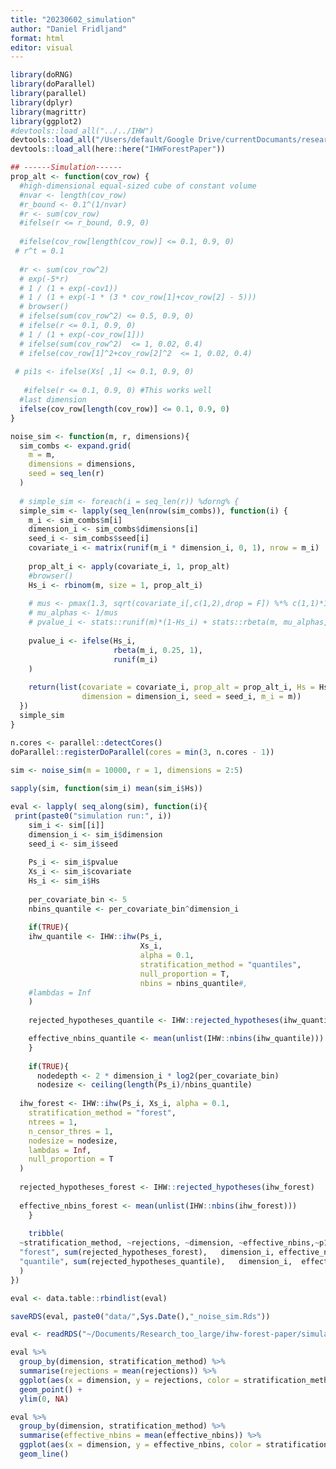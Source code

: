 ```yaml
---
title: "20230602_simulation"
author: "Daniel Fridljand"
format: html
editor: visual
---
```


```r
library(doRNG)
library(doParallel)
library(parallel)
library(dplyr)
library(magrittr)
library(ggplot2)
#devtools::load_all("../../IHW")
devtools::load_all("/Users/default/Google Drive/currentDocumants/research/2022_IHW-Forest/Code/IHW")
devtools::load_all(here::here("IHWForestPaper"))
```

```r
## ------Simulation------
prop_alt <- function(cov_row) {
  #high-dimensional equal-sized cube of constant volume
  #nvar <- length(cov_row)
  #r_bound <- 0.1^(1/nvar)
  #r <- sum(cov_row)
  #ifelse(r <= r_bound, 0.9, 0)
  
  #ifelse(cov_row[length(cov_row)] <= 0.1, 0.9, 0)
 # r^t = 0.1
  
  #r <- sum(cov_row^2)
  # exp(-5*r)
  # 1 / (1 + exp(-cov1))
  # 1 / (1 + exp(-1 * (3 * cov_row[1]+cov_row[2] - 5)))
  # browser()
  # ifelse(sum(cov_row^2) <= 0.5, 0.9, 0)
  # ifelse(r <= 0.1, 0.9, 0)
  # 1 / (1 + exp(-cov_row[1]))
  # ifelse(sum(cov_row^2)  <= 1, 0.02, 0.4)
  # ifelse(cov_row[1]^2+cov_row[2]^2  <= 1, 0.02, 0.4)
  
 # pi1s <- ifelse(Xs[ ,1] <= 0.1, 0.9, 0)
  
   #ifelse(r <= 0.1, 0.9, 0) #This works well
  #last dimension
  ifelse(cov_row[length(cov_row)] <= 0.1, 0.9, 0)
}

noise_sim <- function(m, r, dimensions){
  sim_combs <- expand.grid(
    m = m,
    dimensions = dimensions,
    seed = seq_len(r)
  )
  
  # simple_sim <- foreach(i = seq_len(r)) %dorng% {
  simple_sim <- lapply(seq_len(nrow(sim_combs)), function(i) {
    m_i <- sim_combs$m[i]
    dimension_i <- sim_combs$dimensions[i]
    seed_i <- sim_combs$seed[i]
    covariate_i <- matrix(runif(m_i * dimension_i, 0, 1), nrow = m_i)
    
    prop_alt_i <- apply(covariate_i, 1, prop_alt)
    #browser()
    Hs_i <- rbinom(m, size = 1, prop_alt_i)
    
    # mus <- pmax(1.3, sqrt(covariate_i[,c(1,2),drop = F]) %*% c(1,1)*1.5)
    # mu_alphas <- 1/mus
    # pvalue_i <- stats::runif(m)*(1-Hs_i) + stats::rbeta(m, mu_alphas, 1)*Hs_i
    
    pvalue_i <- ifelse(Hs_i,
                       rbeta(m_i, 0.25, 1),
                       runif(m_i)
    )
    
    return(list(covariate = covariate_i, prop_alt = prop_alt_i, Hs = Hs_i, pvalue = pvalue_i, 
                dimension = dimension_i, seed = seed_i, m_i = m))
  })
  simple_sim
}
```

```r
n.cores <- parallel::detectCores()
doParallel::registerDoParallel(cores = min(3, n.cores - 1))
  
sim <- noise_sim(m = 10000, r = 1, dimensions = 2:5)
```

```r
sapply(sim, function(sim_i) mean(sim_i$Hs))

```

```r
eval <- lapply( seq_along(sim), function(i){
 print(paste0("simulation run:", i))
    sim_i <- sim[[i]]
    dimension_i <- sim_i$dimension
    seed_i <- sim_i$seed
    
    Ps_i <- sim_i$pvalue
    Xs_i <- sim_i$covariate
    Hs_i <- sim_i$Hs
    
    per_covariate_bin <- 5
    nbins_quantile <- per_covariate_bin^dimension_i
    
    if(TRUE){
    ihw_quantile <- IHW::ihw(Ps_i, 
                             Xs_i, 
                             alpha = 0.1, 
                             stratification_method = "quantiles", 
                             null_proportion = T,
                             nbins = nbins_quantile#,
    #lambdas = Inf
    )
  
    rejected_hypotheses_quantile <- IHW::rejected_hypotheses(ihw_quantile)

    effective_nbins_quantile <- mean(unlist(IHW::nbins(ihw_quantile)))
    }
  
    if(TRUE){
      nodedepth <- 2 * dimension_i * log2(per_covariate_bin)
      nodesize <- ceiling(length(Ps_i)/nbins_quantile)
  
  ihw_forest <- IHW::ihw(Ps_i, Xs_i, alpha = 0.1,
    stratification_method = "forest",
    ntrees = 1, 
    n_censor_thres = 1, 
    nodesize = nodesize,
    lambdas = Inf,
    null_proportion = T
  )
    
  rejected_hypotheses_forest <- IHW::rejected_hypotheses(ihw_forest)
  
  effective_nbins_forest <- mean(unlist(IHW::nbins(ihw_forest)))
    }      
    
    tribble(
  ~stratification_method, ~rejections, ~dimension, ~effective_nbins,~p1,
  "forest", sum(rejected_hypotheses_forest),   dimension_i, effective_nbins_forest, mean(Hs_i),
  "quantile", sum(rejected_hypotheses_quantile),   dimension_i,  effective_nbins_quantile, mean(Hs_i)
  ) 
})

```

```r
eval <- data.table::rbindlist(eval)

saveRDS(eval, paste0("data/",Sys.Date(),"_noise_sim.Rds"))
```

```r
eval <- readRDS("~/Documents/Research_too_large/ihw-forest-paper/simulation/data/2023-06-12_noise_sim.Rds")
```

```r
eval %>%
  group_by(dimension, stratification_method) %>%
  summarise(rejections = mean(rejections)) %>%
  ggplot(aes(x = dimension, y = rejections, color = stratification_method)) +
  geom_point() +
  ylim(0, NA)
```

```r
eval %>%
  group_by(dimension, stratification_method) %>%
  summarise(effective_nbins = mean(effective_nbins)) %>%
  ggplot(aes(x = dimension, y = effective_nbins, color = stratification_method)) +
  geom_line() 
```
